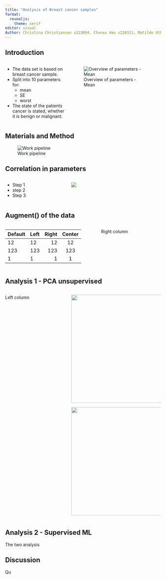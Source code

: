 ```yaml
---
title: "Analysis of Breast cancer samples"
format: 
  revealjs:
    theme: serif
editor: visual
Author: Christina Christiansen s223094, Chunxu Han s220311, Matilde Uth s195796, Michelle Sollok s194681, Pelagia Derizioti s222822
---
```


## Introduction {.smaller}

:::: columns
::: {.column width="40%"}
::: {.incremental .smaller}
-   The data set is based on breast cancer sample.
-   Split into 10 parameters for:
    - mean
    - SE 
    - worst
-   The state of the patients cancer is stated, whether it is benign or malignant.
:::
:::


::: {.column width="60%"}
![Overview of parameters - Mean](../results/boxplot_mean.png)

:::
::::

## Materials and Method

![Work pipeline](R_pipeline.png)


## Correlation in parameters {.smaller}

:::: {.columns}

::: {.column width="40%"}
::: {.incremental .smaller}
-   Step 1
-   step 2
-   Step 3
:::
:::

::: {.column width="60%"}
![](../results/Heatmap.png)
:::

::::


## Augment() of the data

:::: {.columns}

::: {.column width="60%"}

| Default | Left | Right | Center |
|---------|:-----|------:|:------:|
| 12      | 12   |    12 |   12   |
| 123     | 123  |   123 |  123   |
| 1       | 1    |     1 |   1    |

:::

::: {.column width="40%"}
Right column
:::

::::

## Analysis 1 - PCA unsupervised

:::: {.columns}

::: {.column width="40%"}
Left column
:::

::: {.column width="60%"}
![](../results/pca_plot.png){width=350}

![](../results/variation_in_data.png){width=350}
:::

::::



## Analysis 2 - Supervised ML

The two analysis

## Discussion

Qu

## 
